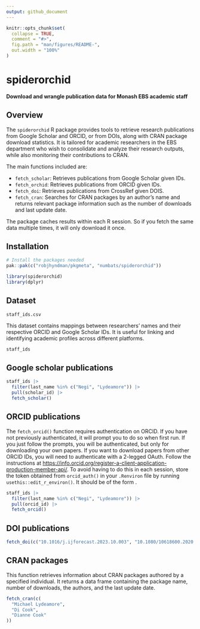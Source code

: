 ```yaml
---
output: github_document
---
```


<!-- README.md is generated from README.Rmd. Please edit that file -->

```r
knitr::opts_chunk$set(
  collapse = TRUE,
  comment = "#>",
  fig.path = "man/figures/README-",
  out.width = "100%"
)
```

# spiderorchid

<!-- badges: start -->
<!-- badges: end -->

**Download and wrangle publication data for Monash EBS academic staff**

## Overview

The `spiderorchid` R package provides tools to retrieve research publications from Google Scholar and ORCID, or from DOIs, along with CRAN package download statistics. It is tailored for academic researchers in the EBS department who wish to consolidate and analyze their research outputs, while also monitoring their contributions to CRAN.

The main functions included are:

* `fetch_scholar`: Retrieves publications from Google Scholar given IDs.
* `fetch_orchid`: Retrieves publications from ORCID given IDs.
* `fetch_doi`: Retrieves publications from CrossRef given DOIS.
* `fetch_cran`: Searches for CRAN packages by an author’s name and returns relevant package information such as the number of downloads and last update date.

The package caches results within each R session. So if you fetch the same data multiple times, it will only download it once.

## Installation

```r
# Install the packages needed
pak::pak(c("robjhyndman/pkgmeta", "numbats/spiderorchid"))
```

```r
library(spiderorchid)
library(dplyr)
```

## Dataset

`staff_ids.csv`

This dataset contains mappings between researchers' names and their respective ORCID and Google Scholar IDs. It is useful for linking and identifying academic profiles across different platforms.

```r
staff_ids
```

## Google scholar publications

```r
staff_ids |>
  filter(last_name %in% c("Negi", "Lydeamore")) |>
  pull(scholar_id) |>
  fetch_scholar()
```

## ORCID publications

The `fetch_orcid()` function requires authentication on ORCID. If you have not previously
authenticated, it will prompt you to do so when first run. If you just
follow the prompts, you will be authenticated, but only for downloading your
own papers. If you want to download papers from other ORCID IDs, you will
need to authenticate with a 2-legged OAuth. Follow the instructions at
<https://info.orcid.org/register-a-client-application-production-member-api/>.
To avoid having to do this in each session, store the token obtained from
`orcid_auth()` in your `.Renviron` file by running `usethis::edit_r_environ()`.
It should be of the form \code{ORCID_TOKEN=<your token>}.


```r
staff_ids |>
  filter(last_name %in% c("Negi", "Lydeamore")) |>
  pull(orcid_id) |>
  fetch_orcid()
```

## DOI publications

```r
fetch_doi(c("10.1016/j.ijforecast.2023.10.003", "10.1080/10618600.2020.1807353"))
```

## CRAN packages

This function retrieves information about CRAN packages authored by a specified individual. It returns a data frame containing the package name, number of downloads, the authors, and the last update date.

```r
fetch_cran(c(
  "Michael Lydeamore",
  "Di Cook",
  "Dianne Cook"
))
```
